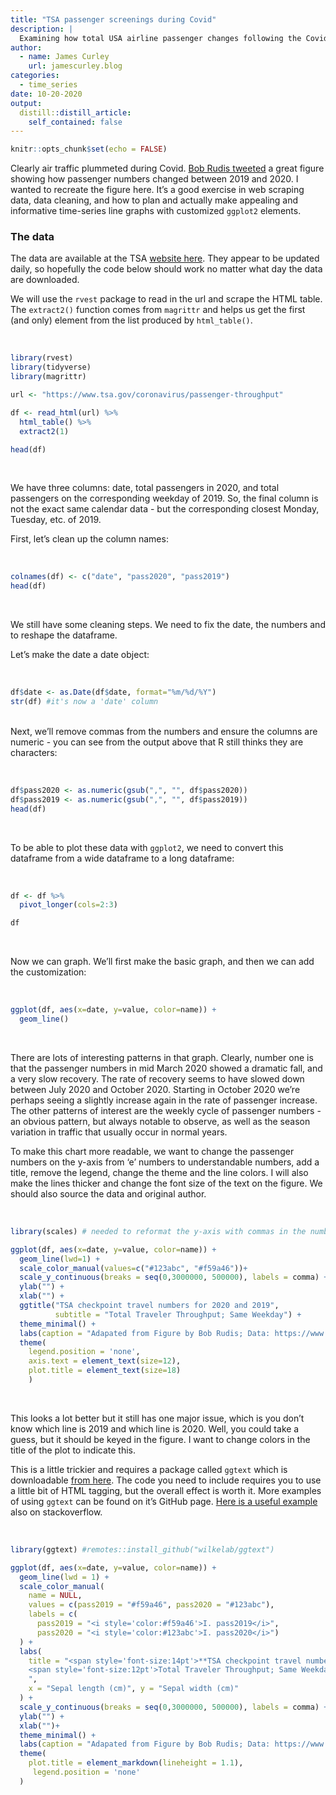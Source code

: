```yaml
---
title: "TSA passenger screenings during Covid"
description: |
  Examining how total USA airline passenger changes following the Covid pandemic
author:
  - name: James Curley
    url: jamescurley.blog
categories:
  - time_series
date: 10-20-2020
output:
  distill::distill_article:
    self_contained: false
---
```


```r
knitr::opts_chunk$set(echo = FALSE)
```

Clearly air traffic plummeted during Covid. [Bob Rudis tweeted](https://twitter.com/hrbrmstr/status/1318470131270418433) a great figure showing how passenger numbers changed between 2019 and 2020. I wanted to recreate the figure here. It's a good exercise in web scraping data, data cleaning, and how to plan and actually make appealing and informative time-series line graphs with customized `ggplot2` elements.


### The data

The data are available at the TSA [website here](https://www.tsa.gov/coronavirus/passenger-throughput). They appear to be updated daily, so hopefully the code below should work no matter what day the data are downloaded.

We will use the `rvest` package to read in the url and scrape the HTML table. The `extract2()` function comes from `magrittr` and helps us get the first (and only) element from the list produced by `html_table()`.

<br>
```r
library(rvest)
library(tidyverse)
library(magrittr)

url <- "https://www.tsa.gov/coronavirus/passenger-throughput"

df <- read_html(url) %>%
  html_table() %>%
  extract2(1)

head(df)

```
<br>

We have three columns: date, total passengers in 2020, and total passengers on the corresponding weekday of 2019.  So, the final column is not the exact same calendar data - but the corresponding closest Monday, Tuesday, etc. of 2019.

First, let's clean up the column names:

<br>
```r
colnames(df) <- c("date", "pass2020", "pass2019")
head(df)
```
<br>

We still have some cleaning steps. We need to fix the date, the numbers and to reshape the dataframe.

Let's make the date a date object:

<br>
```r
df$date <- as.Date(df$date, format="%m/%d/%Y")
str(df) #it's now a 'date' column
```
<br>
Next, we'll remove commas from the numbers and ensure the columns are numeric - you can see from the output above that R still thinks they are characters:

<br>
```r

df$pass2020 <- as.numeric(gsub(",", "", df$pass2020))
df$pass2019 <- as.numeric(gsub(",", "", df$pass2019))
head(df)
```
<br>

To be able to plot these data with `ggplot2`, we need to convert this dataframe from a wide dataframe to a long dataframe:


<br>
```r

df <- df %>% 
  pivot_longer(cols=2:3)

df
```
<br>

Now we can graph.  We'll first make the basic graph, and then we can add the customization:

<br>
```r
ggplot(df, aes(x=date, y=value, color=name)) + 
  geom_line()
```
<br>

There are lots of interesting patterns in that graph.  Clearly, number one is that the passenger numbers in mid March 2020 showed a dramatic fall, and a very slow recovery. The rate of recovery seems to have slowed down between July 2020 and October 2020. Starting in October 2020 we're perhaps seeing a slightly increase again in the rate of passenger increase.  The other patterns of interest are the weekly cycle of passenger numbers - an obvious pattern, but always notable to observe, as well as the season variation in traffic that usually occur in normal years.

To make this chart more readable, we want to change the passenger numbers on the y-axis from 'e' numbers to understandable numbers, add a title, remove the legend, change the theme and the line colors.  I will also make the lines thicker and change the font size of the text on the figure. We should also source the data and original author.


<br>
```r
library(scales) # needed to reformat the y-axis with commas in the numbers

ggplot(df, aes(x=date, y=value, color=name)) + 
  geom_line(lwd=1) +
  scale_color_manual(values=c("#123abc", "#f59a46"))+
  scale_y_continuous(breaks = seq(0,3000000, 500000), labels = comma) +
  ylab("") +
  xlab("") +
  ggtitle("TSA checkpoint travel numbers for 2020 and 2019",
          subtitle = "Total Traveler Throughput; Same Weekday") +
  theme_minimal() +
  labs(caption = "Adapated from Figure by Bob Rudis; Data: https://www.tsa.gov/coronavirus/passenger-throughput") +
  theme(
    legend.position = 'none',
    axis.text = element_text(size=12),
    plot.title = element_text(size=18)
    )
```
<br>

This looks a lot better but it still has one major issue, which is you don't know which line is 2019 and which line is 2020. Well, you could take a guess, but it should be keyed in the figure.  I want to change colors in the title of the plot to indicate this.

This is a little trickier and requires a package called `ggtext` which is downloadable [from here](https://github.com/wilkelab/ggtext).  The code you need to include requires you to use a little bit of HTML tagging, but the overall effect is worth it.  More examples of using `ggtext` can be found on it's GitHub page.  [Here is a useful example](https://stackoverflow.com/questions/49735290/ggplot2-color-individual-words-in-title-to-match-colors-of-groups) also on stackoverflow.

<br>
```r
library(ggtext) #remotes::install_github("wilkelab/ggtext")

ggplot(df, aes(x=date, y=value, color=name)) +
  geom_line(lwd = 1) +
  scale_color_manual(
    name = NULL,
    values = c(pass2019 = "#f59a46", pass2020 = "#123abc"),
    labels = c(
      pass2019 = "<i style='color:#f59a46'>I. pass2019</i>",
      pass2020 = "<i style='color:#123abc'>I. pass2020</i>")
  ) +
  labs(
    title = "<span style='font-size:14pt'>**TSA checkpoint travel numbers for <span style='color:#123abc;'>2020</span> and <span style='color:#f59a46;'>2019</span>**</span>  
    <span style='font-size:12pt'>Total Traveler Throughput; Same Weekday</span>
    ",
    x = "Sepal length (cm)", y = "Sepal width (cm)"
  ) +
  scale_y_continuous(breaks = seq(0,3000000, 500000), labels = comma) +
  ylab("") +
  xlab("")+
  theme_minimal() +
  labs(caption = "Adapated from Figure by Bob Rudis; Data: https://www.tsa.gov/coronavirus/passenger-throughput")+
  theme(
    plot.title = element_markdown(lineheight = 1.1),
     legend.position = 'none'
  )

```
<br>


<br>
